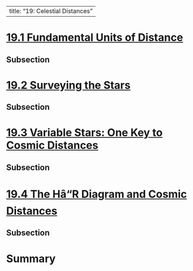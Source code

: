 
---
title: "19: Celestial Distances"
---


# [19.1 Fundamental Units of Distance](https://openstax.org/books/astronomy-2e/pages/19-1-fundamental-units-of-distance)

## Subsection 

# [19.2 Surveying the Stars](https://openstax.org/books/astronomy-2e/pages/19-2-surveying-the-stars)

## Subsection 

# [19.3 Variable Stars: One Key to Cosmic Distances](https://openstax.org/books/astronomy-2e/pages/19-3-variable-stars-one-key-to-cosmic-distances)

## Subsection 

# [19.4 The HâR Diagram and Cosmic Distances](https://openstax.org/books/astronomy-2e/pages/19-4-the-h-r-diagram-and-cosmic-distances)

## Subsection 

# Summary

